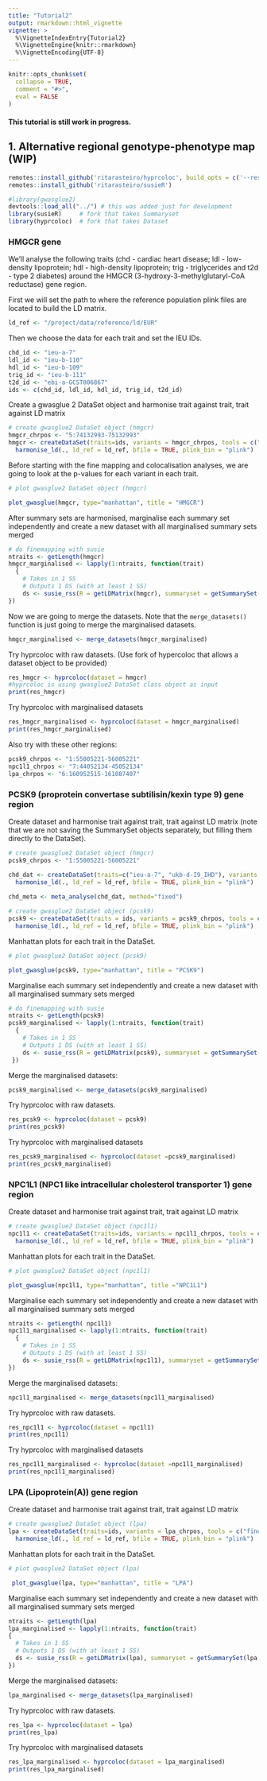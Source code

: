 ```yaml
---
title: "Tutorial2"
output: rmarkdown::html_vignette
vignette: >
  %\VignetteIndexEntry{Tutorial2}
  %\VignetteEngine{knitr::rmarkdown}
  %\VignetteEncoding{UTF-8}
---
```


```r
knitr::opts_chunk$set(
  collapse = TRUE,
  comment = "#>",
  eval = FALSE
)
```



#### This tutorial is still work in progress.



## 1. Alternative regional genotype-phenotype map (WIP)


```r
remotes::install_github('ritarasteiro/hyprcoloc', build_opts = c('--resave-data', '--no-manual'), build_vignettes = TRUE) 
remotes::install_github('ritarasteiro/susieR')

```

```r
#library(gwasglue2)
devtools::load_all("../") # this was added just for development
library(susieR)     # fork that takes Summaryset
library(hyprcoloc)  # fork that takes Dataset

```

### HMGCR gene
We'll analyse the following traits (chd - cardiac heart disease; ldl - low-density lipoprotein; hdl - high-density lipoprotein; trig - triglycerides and t2d - type 2 diabetes) around the HMGCR (3-hydroxy-3-methylglutaryl-CoA reductase) gene region. 

First we will set the path to where the reference population plink files are located to build the LD matrix.

```r
ld_ref <- "/project/data/reference/ld/EUR"
```

Then we choose the data for each trait and set the IEU IDs. 



```r
chd_id <- "ieu-a-7"
ldl_id <- "ieu-b-110"
hdl_id <- "ieu-b-109"
trig_id <- "ieu-b-111"
t2d_id <- "ebi-a-GCST006867"
ids <- c(chd_id, ldl_id, hdl_id, trig_id, t2d_id)
```



Create a gwasglue 2 DataSet object  and harmonise trait against trait, trait against LD matrix

```r
# create gwasglue2 DataSet object (hmgcr)
hmgcr_chrpos <- "5:74132993-75132993"
hmgcr <- createDataSet(traits=ids, variants = hmgcr_chrpos, tools = c("finemap","coloc"), source = "IEUopenGWAS", harmonise = TRUE, tolerance = 0.08, action = 1) %>% 
  harmonise_ld(., ld_ref = ld_ref, bfile = TRUE, plink_bin = "plink") 
```

Before starting with the fine mapping and colocalisation analyses, we are going to look at the p-values for each variant in each trait. 

```r
# plot gwasglue2 DataSet object (hmgcr)

plot_gwasglue(hmgcr, type="manhattan", title = "HMGCR")

```

After summary sets are harmonised, marginalise each summary set independently and create a new dataset with all marginalised summary sets merged

```r
# do finemapping with susie
ntraits <- getLength(hmgcr)
hmgcr_marginalised <- lapply(1:ntraits, function(trait)
  {
    # Takes in 1 SS
    # Outputs 1 DS (with at least 1 SS)
    ds <- susie_rss(R = getLDMatrix(hmgcr), summaryset = getSummarySet(hmgcr, trait))
})
```

 Now we are going to merge the datasets. Note that the `merge_datasets()` function is just going to merge the marginalised datasets. 

```r
hmgcr_marginalised <- merge_datasets(hmgcr_marginalised)

``` 

 Try hyprcoloc with raw datasets. (Use fork of hypercoloc that allows a dataset object to be provided)

```r

res_hmgcr <- hyprcoloc(dataset = hmgcr) 
#hyprcoloc is using gwasglue2 DataSet class object as input
print(res_hmgcr)

```

Try hyprcoloc with marginalised datasets

```r

res_hmgcr_marginalised <- hyprcoloc(dataset = hmgcr_marginalised)
print(res_hmgcr_marginalised)
```

Also try with these other regions:


```r
pcsk9_chrpos <- "1:55005221-56005221"
npc1l1_chrpos <- "7:44052134-45052134"
lpa_chrpos <- "6:160952515-161087407"
```


### PCSK9 (proprotein convertase subtilisin/kexin type 9) gene region

Create dataset and harmonise trait against trait, trait against LD matrix (note that we are not saving the SummarySet objects separately, but filling them directly to the DataSet).

```r
# create gwasglue2 DataSet object (hmgcr)
pcsk9_chrpos <- "1:55005221-56005221"

chd_dat <- createDataSet(traits=c("ieu-a-7", "ukb-d-I9_IHD"), variants = pcsk9_chrpos, tools = c("finemap","coloc"), source = "IEUopenGWAS", harmonise = TRUE, tolerance = 0.08, action = 1) %>% 
  harmonise_ld(., ld_ref = ld_ref, bfile = TRUE, plink_bin = "plink") 
 
chd_meta <- meta_analyse(chd_dat, method="fixed")
```

```r
# create gwasglue2 DataSet object (pcsk9)
pcsk9 <- createDataSet(traits = ids, variants = pcsk9_chrpos, tools = c("finemap","coloc"), source = "IEUopenGWAS", harmonise = TRUE, tolerance = 0.08, action = 1) %>% 
  harmonise_ld(., ld_ref = ld_ref, bfile = TRUE, plink_bin = "plink") 

```

Manhattan plots for each trait in the DataSet.

```r
# plot gwasglue2 DataSet object (pcsk9)

plot_gwasglue(pcsk9, type="manhattan", title = "PCSK9")


```
Marginalise each summary set independently and create a new dataset with all marginalised summary sets merged

```r
# do finemapping with susie 
ntraits <- getLength(pcsk9)
pcsk9_marginalised <- lapply(1:ntraits, function(trait)
  {
    # Takes in 1 SS
    # Outputs 1 DS (with at least 1 SS)
    ds <- susie_rss(R = getLDMatrix(pcsk9), summaryset = getSummarySet(pcsk9, trait))
 }) 

```

Merge the marginalised datasets:

```r
pcsk9_marginalised <- merge_datasets(pcsk9_marginalised)
```


Try hyprcoloc with raw datasets. 

```r
res_pcsk9 <- hyprcoloc(dataset = pcsk9)
print(res_pcsk9)

```

Try hyprcoloc with marginalised datasets

```r
res_pcsk9_marginalised <- hyprcoloc(dataset =pcsk9_marginalised)
print(res_pcsk9_marginalised)

```

### NPC1L1 (NPC1 like intracellular cholesterol transporter 1) gene region
Create dataset and harmonise trait against trait, trait against LD matrix

```r
# create gwasglue2 DataSet object (npc1l1)
npc1l1 <- createDataSet(traits=ids, variants = npc1l1_chrpos, tools = c("finemap","coloc"), source = "IEUopenGWAS", harmonise = TRUE, tolerance = 0.08, action = 1) %>% 
  harmonise_ld(., ld_ref = ld_ref, bfile = TRUE, plink_bin = "plink") 
```


Manhattan plots for each trait in the DataSet.

```r
# plot gwasglue2 DataSet object (npc1l1)

plot_gwasglue(npc1l1, type="manhattan", title ="NPC1L1")
```

Marginalise each summary set independently and create a new dataset with all marginalised summary sets merged 

```r
ntraits <- getLength( npc1l1)
npc1l1_marginalised <- lapply(1:ntraits, function(trait)
  {
    # Takes in 1 SS
    # Outputs 1 DS (with at least 1 SS)
    ds <- susie_rss(R = getLDMatrix(npc1l1), summaryset = getSummarySet( npc1l1, trait))
}) 
```

Merge the marginalised datasets:

```r
npc1l1_marginalised <- merge_datasets(npc1l1_marginalised)
```


Try hyprcoloc with raw datasets. 

```r
res_npc1l1 <- hyprcoloc(dataset = npc1l1)
print(res_npc1l1)

```

Try hyprcoloc with marginalised datasets

```r
res_npc1l1_marginalised <- hyprcoloc(dataset =npc1l1_marginalised)
print(res_npc1l1_marginalised)

```

### LPA (Lipoprotein(A)) gene region
Create dataset and harmonise trait against trait, trait against LD matrix

```r
# create gwasglue2 DataSet object (lpa)
lpa <- createDataSet(traits=ids, variants = lpa_chrpos, tools = c("finemap","coloc"), source = "IEUopenGWAS", harmonise = TRUE, tolerance = 0.08, action = 1) %>% 
  harmonise_ld(., ld_ref = ld_ref, bfile = TRUE, plink_bin = "plink") 

```

Manhattan plots for each trait in the DataSet.

```r
# plot gwasglue2 DataSet object (lpa)

 plot_gwasglue(lpa, type="manhattan", title = "LPA")

```

Marginalise each summary set independently and create a new dataset with all marginalised summary sets merged

```r
ntraits <- getLength(lpa)
lpa_marginalised <- lapply(1:ntraits, function(trait)
{
  # Takes in 1 SS
  # Outputs 1 DS (with at least 1 SS)
  ds <- susie_rss(R = getLDMatrix(lpa), summaryset = getSummarySet(lpa, trait))
}) 

```

Merge the marginalised datasets:

```r
lpa_marginalised <- merge_datasets(lpa_marginalised)

```


Try hyprcoloc with raw datasets. 

```r

res_lpa <- hyprcoloc(dataset = lpa)
print(res_lpa)

```

Try hyprcoloc with marginalised datasets

```r
res_lpa_marginalised <- hyprcoloc(dataset = lpa_marginalised)
print(res_lpa_marginalised)
```


